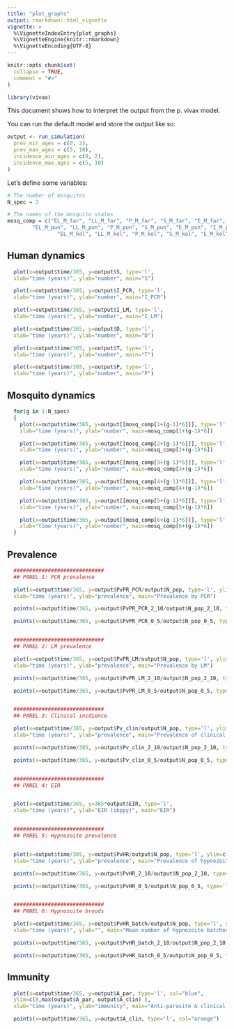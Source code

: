 ```yaml
---
title: "plot_graphs"
output: rmarkdown::html_vignette
vignette: >
  %\VignetteIndexEntry{plot_graphs}
  %\VignetteEngine{knitr::rmarkdown}
  %\VignetteEncoding{UTF-8}
---
```


```r
knitr::opts_chunk$set(
  collapse = TRUE,
  comment = "#>"
)
```

```r
library(vivax)
```

This document shows how to interpret the output from the p. vivax model.

You can run the default model and store the output like so:

```r
output <- run_simulation(
  prev_min_ages = c(0, 2),
  prev_max_ages = c(5, 10),
  incidence_min_ages = c(0, 2),
  incidence_max_ages = c(5, 10)
)
```

Let's define some variables:

```r
# The number of mosquitos
N_spec = 3

# The names of the mosquito states
mosq_comp = c("EL_M_far", "LL_M_far", "P_M_far", "S_M_far", "E_M_far", "I_M_far",
        "EL_M_pun", "LL_M_pun", "P_M_pun", "S_M_pun", "E_M_pun", "I_M_pun",
                "EL_M_kol", "LL_M_kol", "P_M_kol", "S_M_kol", "E_M_kol", "I_M_kol")
```

## Human dynamics

```r

  plot(x=output$time/365, y=output$S, type='l',
  xlab="time (years)", ylab="number", main="S")

  plot(x=output$time/365, y=output$I_PCR, type='l',
  xlab="time (years)", ylab="number", main="I_PCR")

  plot(x=output$time/365, y=output$I_LM, type='l',
  xlab="time (years)", ylab="number", main="I_LM")

  plot(x=output$time/365, y=output$D, type='l',
  xlab="time (years)", ylab="number", main="D")

  plot(x=output$time/365, y=output$T, type='l',
  xlab="time (years)", ylab="number", main="T")

  plot(x=output$time/365, y=output$P, type='l',
  xlab="time (years)", ylab="number", main="P")
```

## Mosquito dynamics

```r

  for(g in 1:N_spec)
  {
    plot(x=output$time/365, y=output[[mosq_comp[1+(g-1)*6]]], type='l',
    xlab="time (years)", ylab="number", main=mosq_comp[1+(g-1)*6])

    plot(x=output$time/365, y=output[[mosq_comp[2+(g-1)*6]]], type='l',
    xlab="time (years)", ylab="number", main=mosq_comp[2+(g-1)*6])

    plot(x=output$time/365, y=output[[mosq_comp[3+(g-1)*6]]], type='l',
    xlab="time (years)", ylab="number", main=mosq_comp[3+(g-1)*6])

    plot(x=output$time/365, y=output[[mosq_comp[4+(g-1)*6]]], type='l',
    xlab="time (years)", ylab="number", main=mosq_comp[4+(g-1)*6])

    plot(x=output$time/365, y=output[[mosq_comp[5+(g-1)*6]]], type='l',
    xlab="time (years)", ylab="number", main=mosq_comp[5+(g-1)*6])

    plot(x=output$time/365, y=output[[mosq_comp[6+(g-1)*6]]], type='l',
    xlab="time (years)", ylab="number", main=mosq_comp[6+(g-1)*6])
  }
```

## Prevalence

```r

  #############################
  ## PANEL 1: PCR prevalence

  plot(x=output$time/365, y=output$PvPR_PCR/output$N_pop, type='l', ylim=c(0,0.6),
  xlab="time (years)", ylab="prevalence", main="Prevalence by PCR")

  points(x=output$time/365, y=output$PvPR_PCR_2_10/output$N_pop_2_10, type='l', col="orange")

  points(x=output$time/365, y=output$PvPR_PCR_0_5/output$N_pop_0_5, type='l', col="red")


  #############################
  ## PANEL 2: LM prevalence

  plot(x=output$time/365, y=output$PvPR_LM/output$N_pop, type='l', ylim=c(0,0.2),
  xlab="time (years)", ylab="prevalence", main="Prevalence by LM")

  points(x=output$time/365, y=output$PvPR_LM_2_10/output$N_pop_2_10, type='l', col="orange")

  points(x=output$time/365, y=output$PvPR_LM_0_5/output$N_pop_0_5, type='l', col="red")


  #############################
  ## PANEL 3: Clinical incdience

  plot(x=output$time/365, y=output$Pv_clin/output$N_pop, type='l', ylim=c(0,0.05),
  xlab="time (years)", ylab="prevalence", main="Prevalence of clinical disease")

  points(x=output$time/365, y=output$Pv_clin_2_10/output$N_pop_2_10, type='l', col="orange")

  points(x=output$time/365, y=output$Pv_clin_0_5/output$N_pop_0_5, type='l', col="red")


  #############################
  ## PANEL 4: EIR


  plot(x=output$time/365, y=365*output$EIR, type='l', 
  xlab="time (years)", ylab="EIR (ibppy)", main="EIR")


  #############################
  ## PANEL 5: Hypnozoite prevalence


  plot(x=output$time/365, y=output$PvHR/output$N_pop, type='l', ylim=c(0,1),
  xlab="time (years)", ylab="prevalence", main="Prevalence of hypnozoites")

  points(x=output$time/365, y=output$PvHR_2_10/output$N_pop_2_10, type='l', col="orange")

  points(x=output$time/365, y=output$PvHR_0_5/output$N_pop_0_5, type='l', col="red")


  #############################
  ## PANEL 6: Hypnozoite broods

  plot(x=output$time/365, y=output$PvHR_batch/output$N_pop, type='l', ylim=c(0,max(output$PvHR_batch/output$N_pop)),
  xlab="time (years)", ylab="", main="Mean number of hypnozoite batches per person")

  points(x=output$time/365, y=output$PvHR_batch_2_10/output$N_pop_2_10, type='l', col="orange")

  points(x=output$time/365, y=output$PvHR_batch_0_5/output$N_pop_0_5, type='l', col="red")
```

## Immunity
```r
  plot(x=output$time/365, y=output$A_par, type='l', col="blue",
  ylim=c(0,max(output$A_par, output$A_clin) ),
  xlab="time (years)", ylab="immunity", main="Anti-parasite & clinical immunity")

  points(x=output$time/365, y=output$A_clin, type='l', col="orange")
```
